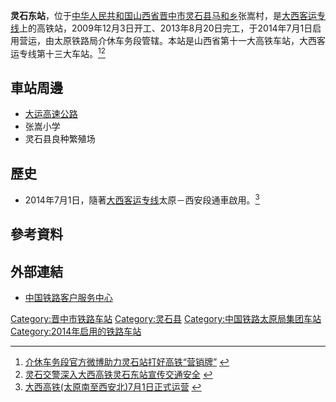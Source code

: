 {{Expand|time=2016-03-19T12:01:47+00:00}}
{{Infobox China railway station
|车站名称 =灵石东站
|图片 = 
|图片介绍 = 
|车站名称拼音 = Lingshidong
|英文名称= Lingshidong Railway Station
|车站代码=26483
|电报码 = UDV
|拼音码 = LSD
|车站位置 = [[山西省|山西省]][[晋中市|晋中市]][[灵石县|灵石县]][[马和乡|马和乡]]张嵩村
|归属 =[[太原铁路局|太原铁路局]][[介休车务段|介休车务段]]
|线路 = [[大西客運專線|大西客運專線]]
|车站等级 = [[三等站_(中國大陸)|三等站]]
|月台数目 = 2
|股道数目 = 4
|正线=2
}}
'''灵石东站'''，位于[[中华人民共和国|中华人民共和国]][[山西省|山西省]][[晋中市|晋中市]][[灵石县|灵石县]][[马和乡|马和乡]]张嵩村，是[[大西客运专线|大西客运专线]]上的高铁站，2009年12月3日开工、2013年8月20日完工，于2014年7月1日启用营运，由太原铁路局介休车务段管辖。本站是山西省第十一大高铁车站，大西客运专线第十三大车站。<ref>[http://sx.ce.cn/23/201406/23/t20140623_1597256.shtml 介休车务段官方微博助力灵石站打好高铁“营销牌”] {{webarchive|url=https://web.archive.org/web/20160329061601/http://sx.ce.cn/23/201406/23/t20140623_1597256.shtml |date=2016-03-29 }}</ref><ref>[http://sx.ce.cn/23/201407/09/t20140709_1635035.shtml 灵石交警深入大西高铁灵石东站宣传交通安全] {{webarchive|url=https://web.archive.org/web/20160329052449/http://sx.ce.cn/23/201407/09/t20140709_1635035.shtml |date=2016-03-29 }}</ref>
==車站周邊==
* [[大运高速公路|大运高速公路]]
* 张嵩小学
* 灵石县良种繁殖场
==歷史==
* 2014年7月1日，隨著[[大西客运专线|大西客运专线]]太原－西安段通車啟用。<ref>[http://www.sx.xinhuanet.com/newscenter/2014-06/20/c_1111240876.htm 大西高铁(太原南至西安北)7月1日正式运营] {{webarchive|url=https://web.archive.org/web/20140701144821/http://www.sx.xinhuanet.com/newscenter/2014-06/20/c_1111240876.htm |date=2014-07-01 }}</ref>
==參考資料==
{{reflist}}
==外部連結==
* [http://www.12306.cn/mormhweb/ 中国铁路客户服务中心] {{Wayback|url=http://www.12306.cn/mormhweb/ |date=20180205163941 }}
{{China-rail-stub}}
{{大西客运专线}}
{{DEFAULTSORT:Lingshidong Railway Station}}
[[Category:晋中市铁路车站|Category:晋中市铁路车站]]
[[Category:灵石县|Category:灵石县]]
[[Category:中国铁路太原局集团车站|Category:中国铁路太原局集团车站]]
[[Category:2014年启用的铁路车站|Category:2014年启用的铁路车站]]